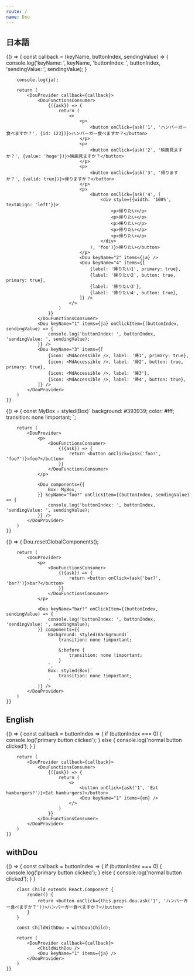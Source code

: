 ```yaml
---
route: /
name: Dou
---
```



## 日本語

<Playground>
	{() => {
		const callback = (keyName, buttonIndex, sendingValue) => {
			console.log('keyName: ', keyName, 'buttonIndex: ', buttonIndex, 'sendingValue: ', sendingValue);
		}

		console.log(ja);

		return (
			<DouProvider callback={callback}>
				<DouFunctionsConsumer>
					{({ask}) => {
						return (
							<>
								<p>
									<button onClick={ask('1', 'ハンバーガー食べますか？', {id: 123})}>ハンバーガー食べますか？</button>
								</p>
								<p>
									<button onClick={ask('2', '映画見ますか？', {value: 'hoge'})}>映画見ますか？</button>
								</p>
								<p>
									<button onClick={ask('3', '帰りますか？', {valid: true})}>帰りますか？</button>
								</p>
								<p>
									<button onClick={ask('4', (
										<div style={{width: '100%', textALign: 'left'}}>
											<p>帰りたい</p>
											<p>帰りたい</p>
											<p>帰りたい</p>
											<p>帰りたい</p>
											<p>帰りたい</p>
										</div>
									), 'foo')}>帰りたい</button>
								</p>
								<Dou keyName="2" items={ja} />
								<Dou keyName="4" items={[
									{label: '帰りたい1', primary: true},
									{label: '帰りたい2', button: true, primary: true},
									{label: '帰りたい3'},
									{label: '帰りたい4', button: true},
								]} />
							</>
						)
					}}
				</DouFunctionsConsumer>
				<Dou keyName="1" items={ja} onClickItem={(buttonIndex, sendingValue) => {
					console.log('buttonIndex: ', buttonIndex, 'sendingValue: ', sendingValue);
				}} />
				<Dou keyName="3" items={[
					{icon: <MdAccessible />, label: '帰1', primary: true},
					{icon: <MdAccessible />, label: '帰2', button: true, primary: true},
					{icon: <MdAccessible />, label: '帰3'},
					{icon: <MdAccessible />, label: '帰4', button: true},
				]} />
			</DouProvider>
		)
	}}
</Playground>

<Playground>
	{() => {
		const MyBox = styled(Box)`
			background: #393939;
			color: #fff;
			transition: none !important;
		`;

		return (
			<DouProvider>
				<p>
					<DouFunctionsConsumer>
						{({ask}) => {
							return <button onClick={ask('foo?', 'foo?')}>foo?</button>
						}}
					</DouFunctionsConsumer>
				</p>

				<Dou components={{
					Box: MyBox,
				}} keyName="foo?" onClickItem={(buttonIndex, sendingValue) => {
					console.log('buttonIndex: ', buttonIndex, 'sendingValue: ', sendingValue);
				}} />
			</DouProvider>
		)
	}}
</Playground>

<Playground>
	{() => {
		Dou.resetGlobalComponents();

		return (
			<DouProvider>
				<p>
					<DouFunctionsConsumer>
						{({ask}) => {
							return <button onClick={ask('bar?', 'bar?')}>bar?</button>
						}}
					</DouFunctionsConsumer>
				</p>

				<Dou keyName="bar?" onClickItem={(buttonIndex, sendingValue) => {
					console.log('buttonIndex: ', buttonIndex, 'sendingValue: ', sendingValue);
				}} components={{
					Background: styled(Background)`
						transition: none !important;

						&:before {
							transition: none !important;
						}
					`,
					Box: styled(Box)`
						transition: none !important;
					`
				}} />
			</DouProvider>
		)
	}}
</Playground>

## English

<Playground>
	{() => {
		const callback = buttonIndex => {
			if (buttonIndex === 0) {
				console.log('primary button clicked');
			} else {
				console.log('normal button clicked');
			}
		}

		return (
			<DouProvider callback={callback}>
				<DouFunctionsConsumer>
					{({ask}) => {
						return (
							<>
								<button onClick={ask('1', 'Eat hamburgers?')}>Eat hamburgers?</button>
								<Dou keyName="1" items={en} />
							</>
						)
					}}
				</DouFunctionsConsumer>
			</DouProvider>
		)
	}}
</Playground>

## withDou

<Playground>
	{() => {
		const callback = buttonIndex => {
			if (buttonIndex === 0) {
				console.log('primary button clicked');
			} else {
				console.log('normal button clicked');
			}
		}

		class Child extends React.Component {
			render() {
				return <button onClick={this.props.dou.ask('1', 'ハンバーガー食べますか？')}>ハンバーガー食べますか？</button>
			}
		}

		const ChildWithDou = withDou(Child);

		return (
			<DouProvider callback={callback}>
				<ChildWithDou />
				<Dou keyName="1" items={ja} />
			</DouProvider>
		)
	}}
</Playground>
